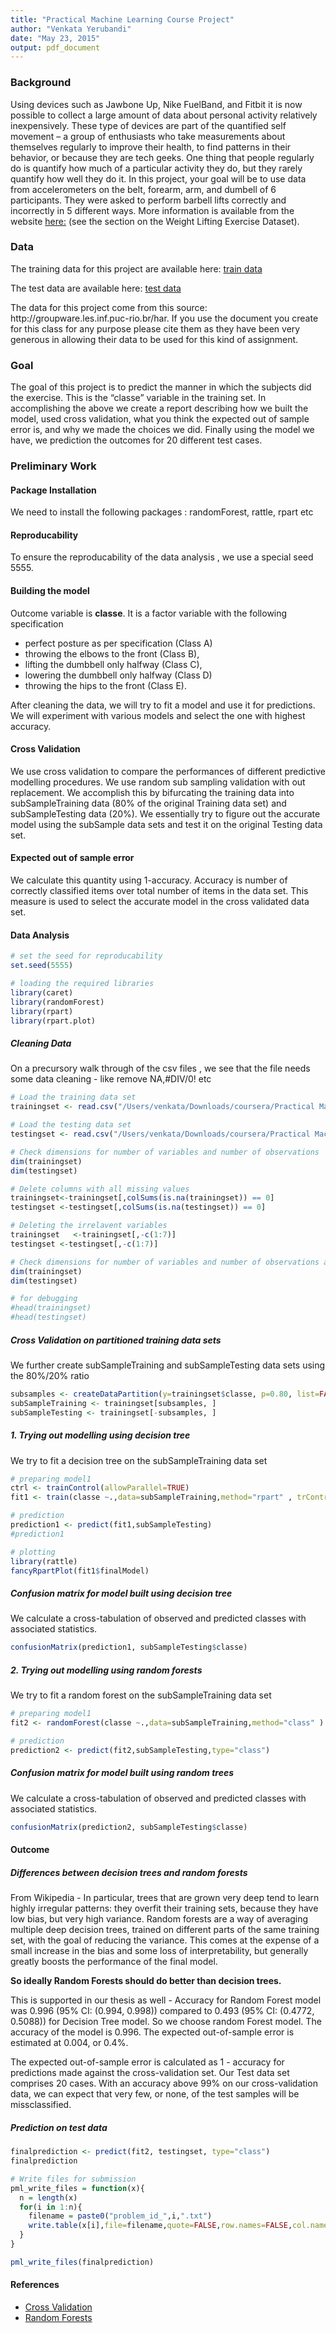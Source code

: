 ```yaml
---
title: "Practical Machine Learning Course Project"
author: "Venkata Yerubandi"
date: "May 23, 2015"
output: pdf_document
---
```


### Background

Using devices such as Jawbone Up, Nike FuelBand, and Fitbit it is now possible to collect a large amount of data about personal activity relatively inexpensively. These type of devices are part of the quantified self movement – a group of enthusiasts who take measurements about themselves regularly to improve their health, to find patterns in their behavior, or because they are tech geeks. One thing that people regularly do is quantify how much of a particular activity they do, but they rarely quantify how well they do it. In this project, your goal will be to use data from accelerometers on the belt, forearm, arm, and dumbell of 6 participants. They were asked to perform barbell lifts correctly and incorrectly in 5 different ways. More information is available from the website [here:](http://groupware.les.inf.puc-rio.br/har) (see the section on the Weight Lifting Exercise Dataset). 

### Data 

The training data for this project are available here: 
[train data](https://d396qusza40orc.cloudfront.net/predmachlearn/pml-training.csv)

The test data are available here: 
[test data](https://d396qusza40orc.cloudfront.net/predmachlearn/pml-testing.csv)

The data for this project come from this source: http://groupware.les.inf.puc-rio.br/har. If you use the document you create for this class for any purpose please cite them as they have been very generous in allowing their data to be used for this kind of assignment.

### Goal 

The goal of this project is to predict the manner in which the subjects did the exercise. This is the "classe" variable in the training set. In accomplishing the above we create a report describing how we built the model, used cross validation, what you think the expected out of sample error is, and why we made the choices we did. Finally using the model we have, we prediction the outcomes for 20 different test cases. 

### Preliminary Work 

#### Package Installation
We need to install the following packages : randomForest, rattle, rpart etc

#### Reproducability

To ensure the reproducability of the data analysis , we use a special seed 5555. 

#### Building the model 

Outcome variable is **classe**. It is a factor variable with the following  specification

* perfect posture as per specification  (Class A) 
* throwing the elbows to the front (Class B), 
* lifting the dumbbell only halfway (Class C), 
* lowering the dumbbell only halfway (Class D) 
* throwing the hips to the front (Class E).

After cleaning the data, we will try to fit a model and use it for predictions. We will experiment with various models and select the one with highest accuracy. 

#### Cross Validation 

We use cross validation to compare the performances of different predictive modelling procedures. We use random sub sampling validation with out replacement. We accomplish this by bifurcating the training data into subSampleTraining data (80% of the original Training data set) and subSampleTesting data (20%). We essentially try to figure out the accurate model using the subSample data sets and test it on the original Testing data set.

#### Expected out of sample error 

We calculate this quantity using 1-accuracy. Accuracy is number of correctly classified items over total number of items in the data set. This measure is used to select the accurate model in the cross validated data set. 

#### Data Analysis
```r
# set the seed for reproducability
set.seed(5555)

# loading the required libraries 
library(caret)
library(randomForest)
library(rpart)
library(rpart.plot)
```

##### Cleaning Data 

On a precursory walk through of the csv files , we see that the file needs some data cleaning - like remove NA,#DIV/0!  etc 
```r
# Load the training data set 
trainingset <- read.csv("/Users/venkata/Downloads/coursera/Practical Machine Learning/Project/pml-training.csv", na.strings=c("NA","#DIV/0!", ""))

# Load the testing data set 
testingset <- read.csv("/Users/venkata/Downloads/coursera/Practical Machine Learning/Project/pml-testing.csv", na.strings=c("NA","#DIV/0!", ""))

# Check dimensions for number of variables and number of observations
dim(trainingset)
dim(testingset)

# Delete columns with all missing values
trainingset<-trainingset[,colSums(is.na(trainingset)) == 0]
testingset <-testingset[,colSums(is.na(testingset)) == 0]

# Deleting the irrelavent variables 
trainingset   <-trainingset[,-c(1:7)]
testingset <-testingset[,-c(1:7)]

# Check dimensions for number of variables and number of observations after the clean up 
dim(trainingset)
dim(testingset)

# for debugging 
#head(trainingset)
#head(testingset)

```


##### Cross Validation on partitioned training data sets
We further create subSampleTraining and subSampleTesting data sets using the 80%/20% ratio
```r
subsamples <- createDataPartition(y=trainingset$classe, p=0.80, list=FALSE)
subSampleTraining <- trainingset[subsamples, ] 
subSampleTesting <- trainingset[-subsamples, ]
```

##### 1. Trying out modelling using decision tree
We try to fit a decision tree on the subSampleTraining data set
```r
# preparing model1
ctrl <- trainControl(allowParallel=TRUE)
fit1 <- train(classe ~.,data=subSampleTraining,method="rpart" , trControl = ctrl)

# prediction
prediction1 <- predict(fit1,subSampleTesting)
#prediction1

# plotting
library(rattle)
fancyRpartPlot(fit1$finalModel)

```

##### Confusion matrix for model built using decision tree

We calculate a cross-tabulation of observed and predicted classes with associated statistics.

```r
confusionMatrix(prediction1, subSampleTesting$classe)
```

##### 2. Trying out modelling using random forests
We try to fit a random forest on the subSampleTraining data set
```r
# preparing model1
fit2 <- randomForest(classe ~.,data=subSampleTraining,method="class" )

# prediction
prediction2 <- predict(fit2,subSampleTesting,type="class")
```

##### Confusion matrix for model built using random trees

We calculate a cross-tabulation of observed and predicted classes with associated statistics.

```r
confusionMatrix(prediction2, subSampleTesting$classe)
```

#### Outcome

##### Differences between decision trees and random forests

From Wikipedia - In particular, trees that are grown very deep tend to learn highly irregular patterns: they overfit their training sets, because they have low bias, but very high variance. Random forests are a way of averaging multiple deep decision trees, trained on different parts of the same training set, with the goal of reducing the variance. This comes at the expense of a small increase in the bias and some loss of interpretability, but generally greatly boosts the performance of the final model.

**So ideally Random Forests should do better than decision trees. **

This is supported in our thesis as well - 
Accuracy for Random Forest model was 0.996 (95% CI: (0.994, 0.998)) compared to 0.493 (95% CI: (0.4772, 0.5088)) for Decision Tree model. So we choose random Forest model. The accuracy of the model is 0.996. The expected out-of-sample error is estimated at 0.004, or 0.4%.

The expected out-of-sample error is calculated as 1 - accuracy for predictions made against the cross-validation set. Our Test data set comprises 20 cases. With an accuracy above 99% on our cross-validation data, we can expect that very few, or none, of the test samples will be missclassified.

##### Prediction on test data 

```r
finalprediction <- predict(fit2, testingset, type="class")
finalprediction
```

```r
# Write files for submission
pml_write_files = function(x){
  n = length(x)
  for(i in 1:n){
    filename = paste0("problem_id_",i,".txt")
    write.table(x[i],file=filename,quote=FALSE,row.names=FALSE,col.names=FALSE)
  }
}

pml_write_files(finalprediction)
```
#### References
* [Cross Validation](http://en.wikipedia.org/wiki/Cross-validation_%28statistics%29)
* [Random Forests](http://en.wikipedia.org/wiki/Random_forest#Preliminaries:_decision_tree_learning)
